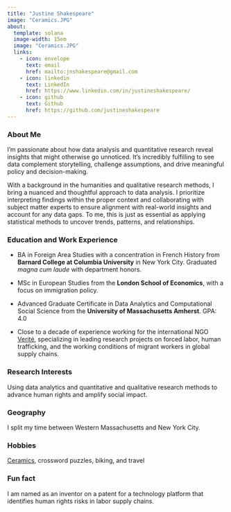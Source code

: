 ```yaml
---
title: "Justine Shakespeare"
image: "Ceramics.JPG"
about:
  template: solana
  image-width: 15em
  image: "Ceramics.JPG"
  links:
    - icon: envelope
      text: email
      href: mailto:jnshakespeare@gmail.com
    - icon: linkedin
      text: LinkedIn
      href: https://www.linkedin.com/in/justineshakespeare/
    - icon: github
      text: Github
      href: https://github.com/justineshakespeare
---
```


### About Me

I'm passionate about how data analysis and quantitative research reveal insights that might otherwise go unnoticed. It's incredibly fulfilling to see data complement storytelling, challenge assumptions, and drive meaningful policy and decision-making.

With a background in the humanities and qualitative research methods, I bring a nuanced and thoughtful approach to data analysis. I prioritize interpreting findings within the proper context and collaborating with subject matter experts to ensure alignment with real-world insights and account for any data gaps. To me, this is just as essential as applying statistical methods to uncover trends, patterns, and relationships.

### Education and Work Experience

-   BA in Foreign Area Studies with a concentration in French History from **Barnard College at Columbia University** in New York City. Graduated *magna cum laude* with department honors.

-   MSc in European Studies from the **London School of Economics**, with a focus on immigration policy.

-   Advanced Graduate Certificate in Data Analytics and Computational Social Science from the **University of Massachusetts Amherst**. GPA: 4.0

-   Close to a decade of experience working for the international NGO [Verité](http://verite.org), specializing in leading research projects on forced labor, human trafficking, and the working conditions of migrant workers in global supply chains.

### Research Interests

Using data analytics and quantitative and qualitative research methods to advance human rights and amplify social impact.

### Geography

I split my time between Western Massachusetts and New York City.

### Hobbies

[Ceramics](https://www.instagram.com/justineshakespeareceramics?igsh=MW9xYmwzaXlyeGhrbA%3D%3D&utm_source=qr), crossword puzzles, biking, and travel

### Fun fact

I am named as an inventor on a patent for a technology platform that identifies human rights risks in labor supply chains.
